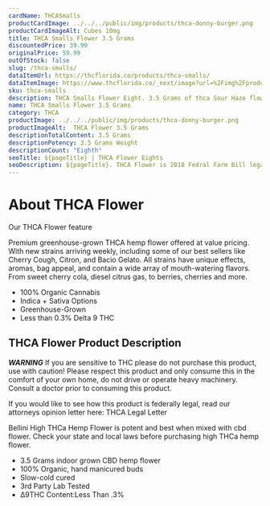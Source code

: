 ```yaml
---
cardName: THCASmalls
productCardImage: ../../../public/img/products/thca-donny-burger.png
productCardImageAlt: Cubes 10mg
title: THCA Smalls Flower 3.5 Grams
discountedPrice: 39.99
originalPrice: 59.99
outOfStock: false
slug: /thca-smalls/
dataItemUrl: https://thcflorida.co/products/thca-smalls/
dataItemImage: https://www.thcflorida.co/_next/image?url=%2Fimg%2Fproducts%2Fthca-flower.png&w=640&q=75
sku: thca-smalls
description: THCA Smalls Flower Eight. 3.5 Grams of thca Sour Haze flower. These products are 2018 Federal Farm Bill Legal.
name: THCA Smalls Flower 3.5 Grams
category: THCA
productImage: ../../../public/img/products/thca-donny-burger.png
productImageAlt:  THCA Flower 3.5 Grams
descriptionTotalContent: 3.5 Grams
descriptionPotency: 3.5 Grams Weight
descriptionCount: "Eighth"
seoTitle: ${pageTitle} | THCA Flower Eights
seoDescription: ${pageTitle}. THCA Flower is 2018 Fedral Farm Bill legal. Consume Delta 9 thc Cubes gummies Responsibly. 
---
```


#  About THCA Flower
Our THCA Flower feature

Premium greenhouse-grown THCA hemp flower offered at value pricing. 
With new strains arriving weekly, including some of our best sellers 
like Cherry Cough, Citron, and Bacio Gelato. All strains have unique 
effects, aromas, bag appeal, and contain a wide array of mouth-watering 
flavors. From sweet cherry cola, diesel citrus gas, to berries, cherries 
and more.

- 100% Organic Cannabis
- Indica + Sativa Options
- Greenhouse-Grown
- Less than 0.3% Delta 9 THC

##  THCA Flower Product Description
               
***WARNING***
If you are sensitive to THC please do not purchase this product, use with caution! Please respect this product and only consume this in the comfort of your own home, do not drive or operate heavy machinery. Consult a doctor prior to consuming this product.

If you would like to see how this product is federally legal, read our attorneys opinion letter here: THCA Legal Letter

Bellini High THCa Hemp Flower is potent and best when mixed with cbd flower. Check your state and local laws before purchasing high THCa hemp flower. 

- 3.5 Grams indoor grown CBD hemp flower
- 100% Organic, hand manicured buds
- Slow-cold cured
- 3rd Party Lab Tested
- ∆9THC Content:Less Than .3%

